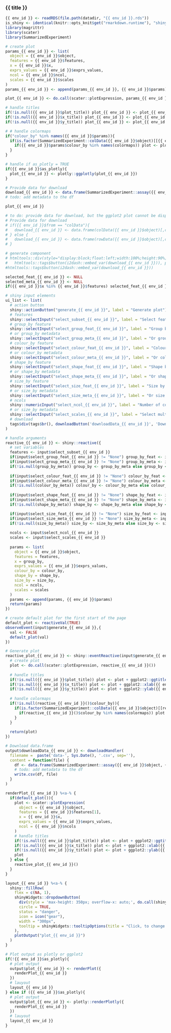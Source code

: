 ### {{ title }}

<!-- Component created on {{ date }} -->

```r
{{ env_id }} <- readRDS(file.path(datadir, "{{ env_id }}.rds"))
is_shiny <- identical(knitr::opts_knit$get("rmarkdown.runtime"), "shiny")
library(magrittr)
library(scater)
library(SummarizedExperiment)
```

```r
# create plot
params_{{ env_id }} <- list(
  object = {{ env_id }}$object,
  features = {{ env_id }}$features,
  x = {{ env_id }}$x,
  exprs_values = {{ env_id }}$exprs_values,
  ncol = {{ env_id }}$ncol,
  scales = {{ env_id }}$scales
)
params_{{ env_id }} <- append(params_{{ env_id }}, {{ env_id }}$params)

plot_{{ env_id }} <- do.call(scater::plotExpression, params_{{ env_id }})

# handle titles
if(!is.null({{ env_id }}$plot_title)) plot_{{ env_id }} <- plot_{{ env_id }} + ggplot2::ggtitle({{ env_id }}$plot_title)
if(!is.null({{ env_id }}$x_title)) plot_{{ env_id }} <- plot_{{ env_id }} + ggplot2::xlab({{ env_id }}$x_title)
if(!is.null({{ env_id }}$y_title)) plot_{{ env_id }} <- plot_{{ env_id }} + ggplot2::ylab({{ env_id }}$y_title)

# # handle colormaps
if("colour_by" %in% names({{ env_id }}$params)){
  if(is.factor(SummarizedExperiment::colData({{ env_id }}$object)[[{{ env_id }}$params$colour_by]]) | is.logical(SummarizedExperiment::colData({{ env_id }}$object)[[{{ env_id }}$params$colour_by]])){
    if({{ env_id }}$params$colour_by %in% names(colormaps)) plot <- plot + ggplot2::scale_fill_manual(values=colormaps[[{{ env_id }}$params$colour_by]])
  }
}

# handle if as_plotly = TRUE
if({{ env_id }}$as_plotly){
  plot_{{ env_id }} <- plotly::ggplotly(plot_{{ env_id }})
}

# Provide data for download
download_{{ env_id }} <- data.frame(SummarizedExperiment::assay({{ env_id }}$object, {{ env_id }}$exprs_values)[{{ env_id }}$features,])
# todo: add metadata to the df

plot_{{ env_id }}

# to do: provide data for download, but the ggplot2 plot cannot be displayed in the div container
# Provide data for download
# if({{ env_id }}$from == "colData"){
#   download_{{ env_id }} <- data.frame(colData({{ env_id }}$object)[,c({{ env_id }}$y[1], {{ env_id }}$x[1], {{ env_id }}$metadata[1])])
# } else {
#   download_{{ env_id }} <- data.frame(rowData({{ env_id }}$object)[,c({{ env_id }}$y[1], {{ env_id }}$x[1], {{ env_id }}$metadata[1])])
# }

# generate component
# htmltools::div(style="display:block;float:left;width:100%;height:90%;",
#   htmltools::tags$button(i2dash::embed_var(download_{{ env_id }})), plot_{{ env_id }})
#htmltools::tags$button(i2dash::embed_var(download_{{ env_id }}))
```

```r
selected_feat_{{ env_id }} <- NULL
selected_meta_{{ env_id }} <- NULL
if({{ env_id }}$x %in% {{ env_id }}$features) selected_feat_{{ env_id }} <- {{ env_id }}$x else selected_meta_{{ env_id }} <- {{ env_id }}$x 

# shiny input elements
ui_list <- list(
  # action button
  shiny::actionButton("generate_{{ env_id }}", label = "Generate plot"),
  # features
  shiny::selectInput("select_subset_{{ env_id }}", label = "Select features:", choices = {{ env_id }}$features, multiple = TRUE, selected = {{ env_id }}$features[1]),
  # group_by feature
  shiny::selectInput("select_group_feat_{{ env_id }}", label = "Group by feature:", choices = c("None", {{ env_id }}$features), selected = selected_feat_{{ env_id }}),
  # or group_by metadata
  shiny::selectInput("select_group_meta_{{ env_id }}", label = "Or group by metadata:", choices = c("None", {{ env_id }}$metadata), selected = selected_meta_{{ env_id }}),
  # colour_by feature
  shiny::selectInput("select_colour_feat_{{ env_id }}", label = "Colour by feature:", choices = c("None", {{ env_id }}$features)),
  # or colour_by metadata
  shiny::selectInput("select_colour_meta_{{ env_id }}", label = "Or colour by metadata:", choices = c("None", {{ env_id }}$metadata)),
  # shape_by feature
  shiny::selectInput("select_shape_feat_{{ env_id }}", label = "Shape by feature:", choices = c("None", {{ env_id }}$features)),
  # or shape_by metadata
  shiny::selectInput("select_shape_meta_{{ env_id }}", label = "Or shape by metadata:", choices = c("None", {{ env_id }}$metadata)),
  # size_by feature
  shiny::selectInput("select_size_feat_{{ env_id }}", label = "Size by feature:", choices = c("None", {{ env_id }}$features)),
  # or size_by metadata
  shiny::selectInput("select_size_meta_{{ env_id }}", label = "Or size by metadata:", choices = c("None", {{ env_id }}$metadata)),
  # ncols
  shiny::numericInput("select_ncol_{{ env_id }}", label = "Number of columns.", value = {{ env_id }}$ncol),
  # or size_by metadata
  shiny::selectInput("select_scales_{{ env_id }}", label = "Select multi-facet scales:", choices = c("fixed", "free", "free_x", "free_y"), selected = {{ env_id }}$scales),
  # download
  tags$div(tags$br(), downloadButton('downloadData_{{ env_id }}', 'Download data'))
)

# handle arguments
reactive_{{ env_id }} <- shiny::reactive({
  # set variables
  features <- input$select_subset_{{ env_id }}
  if(input$select_group_feat_{{ env_id }} != "None") group_by_feat <- input$select_group_feat_{{ env_id }} else group_by_feat <- NULL
  if(input$select_group_meta_{{ env_id }} != "None") group_by_meta <- input$select_group_meta_{{ env_id }} else group_by_meta <- NULL
  if(!is.null(group_by_meta)) group_by <- group_by_meta else group_by <- group_by_feat
  
  if(input$select_colour_feat_{{ env_id }} != "None") colour_by_feat <- input$select_colour_feat_{{ env_id }} else colour_by_feat <- NULL
  if(input$select_colour_meta_{{ env_id }} != "None") colour_by_meta <- input$select_colour_meta_{{ env_id }} else colour_by_meta <- NULL
  if(!is.null(colour_by_meta)) colour_by <- colour_by_meta else colour_by <- colour_by_feat
  
  if(input$select_shape_feat_{{ env_id }} != "None") shape_by_feat <- input$select_shape_feat_{{ env_id }} else shape_by_feat <- NULL
  if(input$select_shape_meta_{{ env_id }} != "None") shape_by_meta <- input$select_shape_meta_{{ env_id }} else shape_by_meta <- NULL
  if(!is.null(shape_by_meta)) shape_by <- shape_by_meta else shape_by <- shape_by_feat

  if(input$select_size_feat_{{ env_id }} != "None") size_by_feat <- input$select_size_feat_{{ env_id }} else size_by_feat <- NULL
  if(input$select_size_meta_{{ env_id }} != "None") size_by_meta <- input$select_size_meta_{{ env_id }} else size_by_meta <- NULL
  if(!is.null(size_by_meta)) size_by <- size_by_meta else size_by <- size_by_feat
  
  ncols <- input$select_ncol_{{ env_id }}
  scales <- input$select_scales_{{ env_id }}
  
  params <- list(
    object = {{ env_id }}$object,
    features = features,
    x = group_by,
    exprs_values = {{ env_id }}$exprs_values,
    colour_by = colour_by,
    shape_by = shape_by,
    size_by = size_by,
    ncol = ncols,
    scales = scales
  )
  params <- append(params, {{ env_id }}$params)
  return(params)
})

# create default plot for the first start of the page
default_plot <- reactiveVal(TRUE)
observeEvent(input$generate_{{ env_id }},{
  val <- FALSE
  default_plot(val)
})

# Generate plot
reactive_plot_{{ env_id }} <- shiny::eventReactive(input$generate_{{ env_id }},{
  # create plot
  plot <- do.call(scater::plotExpression, reactive_{{ env_id }}())
  
  # handle titles
  if(!is.null({{ env_id }}$plot_title)) plot <- plot + ggplot2::ggtitle({{ env_id }}$plot_title)
  if(!is.null({{ env_id }}$x_title)) plot <- plot + ggplot2::xlab({{ env_id }}$x_title)
  if(!is.null({{ env_id }}$y_title)) plot <- plot + ggplot2::ylab({{ env_id }}$y_title)
  
  # handle colormaps
  if(!is.null(reactive_{{ env_id }}()$colour_by)){
    if(is.factor(SummarizedExperiment::colData({{ env_id }}$object)[[reactive_{{ env_id }}()$colour_by]]) | is.logical(SummarizedExperiment::colData({{ env_id }}$object)[[reactive_{{ env_id }}()$colour_by]])){
      if(reactive_{{ env_id }}()$colour_by %in% names(colormaps)) plot <- plot + ggplot2::scale_fill_manual(values=colormaps[[reactive_{{ env_id }}()$colour_by]])
    }
  }
  
  return(plot)
})

# Download data.frame
output$downloadData_{{ env_id }} <- downloadHandler(
  filename =  paste('data-', Sys.Date(), '.csv', sep=''),
  content = function(file) {
    df <- data.frame(SummarizedExperiment::assay({{ env_id }}$object, {{ env_id }}$exprs_values)[reactive_{{ env_id }}()$features,])
    # todo: add metadata to the df
    write.csv(df, file)
  }
)

renderPlot_{{ env_id }} %<a-% {
  if(default_plot()){
    plot <- scater::plotExpression(
      object = {{ env_id }}$object,
      features = {{ env_id }}$features[1],
      x = {{ env_id }}$x,
      exprs_values = {{ env_id }}$exprs_values,
      ncol = {{ env_id }}$ncols
    )
    # handle titles
    if(!is.null({{ env_id }}$plot_title)) plot <- plot + ggplot2::ggtitle({{ env_id }}$plot_title)
    if(!is.null({{ env_id }}$x_title)) plot <- plot + ggplot2::xlab({{ env_id }}$x_title)
    if(!is.null({{ env_id }}$y_title)) plot <- plot + ggplot2::ylab({{ env_id }}$y_title)
    plot
  } else {
    reactive_plot_{{ env_id }}()
  }
}

layout_{{ env_id }} %<a-% {
  shiny::fillRow(
    flex = c(NA, 1),
    shinyWidgets::dropdownButton(
      div(style = 'max-height: 350px; overflow-x: auto;', do.call(shiny::inputPanel, ui_list)),
      circle = TRUE,
      status = "danger",
      icon = icon("gear"),
      width = "300px",
      tooltip = shinyWidgets::tooltipOptions(title = "Click, to change plot settings:")
    ),
    plotOutput("plot_{{ env_id }}")
  )
}

# Plot output as plotly or ggplot2
if(!{{ env_id }}$as_plotly){
  # plot output
  output$plot_{{ env_id }} <- renderPlot({
    renderPlot_{{ env_id }}
  })
  # lauyout
  layout_{{ env_id }}
} else if ({{ env_id }}$as_plotly){
  # plot output
  output$plot_{{ env_id }} <- plotly::renderPlotly({
    renderPlot_{{ env_id }}
  })
  # lauyout
  layout_{{ env_id }}
}
```


